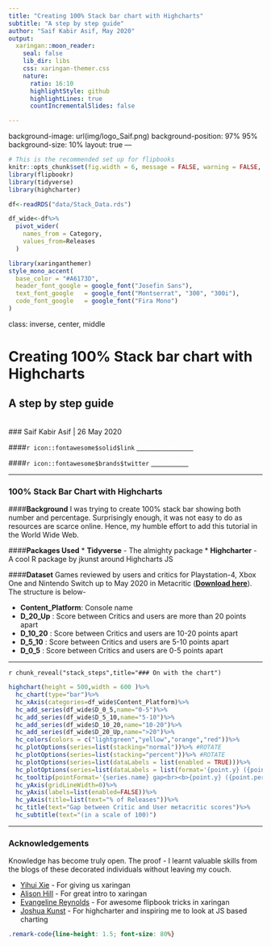 ```yaml
---
title: "Creating 100% Stack bar chart with Highcharts"
subtitle: "A step by step guide"
author: "Saif Kabir Asif, May 2020"
output:
  xaringan::moon_reader:
    seal: false
    lib_dir: libs
    css: xaringan-themer.css
    nature:
      ratio: 16:10
      highlightStyle: github
      highlightLines: true
      countIncrementalSlides: false

---
```

background-image: url(img/logo_Saif.png)
background-position: 97% 95%
background-size: 10%
layout: true
---

```r
# This is the recommended set up for flipbooks
knitr::opts_chunk$set(fig.width = 6, message = FALSE, warning = FALSE, comment = "", cache = FALSE, fig.retina = 3)
library(flipbookr)
library(tidyverse)
library(highcharter)

df<-readRDS("data/Stack_Data.rds")

df_wide<-df%>%
  pivot_wider(
    names_from = Category,
    values_from=Releases
  )


```

```r
library(xaringanthemer)
style_mono_accent(
  base_color = "#A6173D",
  header_font_google = google_font("Josefin Sans"),
  text_font_google   = google_font("Montserrat", "300", "300i"),
  code_font_google   = google_font("Fira Mono")
)
```



class: inverse, center, middle

# Creating 100% Stack bar chart with Highcharts
## A step by step guide
<br>
### Saif Kabir Asif | 26 May 2020

####`r icon::fontawesome$solid$link` [<span style='color:white'> saifkabirasif.com]('https://saifkabirasif.com')

####`r icon::fontawesome$brands$twitter` [<span style='color:white'> @SaifKAsif]('https://twitter.com/SaifKAsif')


---

### 100% Stack Bar Chart with Highcharts

####**Background** 
I was trying to create 100% stack bar showing both number and percentage. Surprisingly enough, it was not easy to do as resources are scarce online. Hence, my humble effort to add this tutorial in the World Wide Web.

####**Packages Used** 
* **Tidyverse** - The almighty package
* **Highcharter** - A cool R package by jkunst around Highcharts JS

####**Dataset** 
Games reviewed by users and critics for Playstation-4, Xbox One and Nintendo Switch up to May 2020 in Metacritic ([**Download here**](./data/df_wide.rds)). The structure is below-

* **Content_Platform**: Console name
* **D_20_Up**         : Score between Critics and users are more than 20 points apart
* **D_10_20**         : Score between Critics and users are 10-20 points apart
* **D_5_10**          : Score between Critics and users are 5-10 points apart
* **D_0_5**           : Score between Critics and users are 0-5 points apart

---


`r chunk_reveal("stack_steps",title="### On with the chart")`


```r

highchart(height = 500,width = 600 )%>%
  hc_chart(type="bar")%>%
  hc_xAxis(categories=df_wide$Content_Platform)%>%
  hc_add_series(df_wide$D_0_5,name="0-5")%>%
  hc_add_series(df_wide$D_5_10,name="5-10")%>%
  hc_add_series(df_wide$D_10_20,name="10-20")%>%
  hc_add_series(df_wide$D_20_Up,name=">20")%>%
  hc_colors(colors = c("lightgreen","yellow","orange","red"))%>%
  hc_plotOptions(series=list(stacking="normal"))%>% #ROTATE
  hc_plotOptions(series=list(stacking="percent"))%>% #ROTATE
  hc_plotOptions(series=list(dataLabels = list(enabled = TRUE)))%>%
  hc_plotOptions(series=list(dataLabels = list(format='{point.y} ({point.percentage:.0f}%)')))%>%
  hc_tooltip(pointFormat='{series.name} gap<br><b>{point.y} ({point.percentage:.0f}%)</b>')%>%
  hc_yAxis(gridLineWidth=0)%>%
  hc_yAxis(labels=list(enabled=FALSE))%>%
  hc_yAxis(title=list(text="% of Releases"))%>%
  hc_title(text="Gap between Critic and User metacritic scores")%>%
  hc_subtitle(text="(in a scale of 100)")


```

---

### Acknowledgements

Knowledge has become truly open. The proof - I learnt valuable skills from the blogs of these decorated individuals without leaving my couch. 

* [Yihui Xie](https://yihui.org) - For giving us xaringan
* [Alison Hill](https://alison.rbind.io) - For great intro to xaringan
* [Evangeline Reynolds](https://evangelinereynolds.netlify.app) - For awesome flipbook tricks in xaringan
* [Joshua Kunst](http://jkunst.com) - For highcharter and inspiring me to look at JS based charting



```css
.remark-code{line-height: 1.5; font-size: 80%}
```
